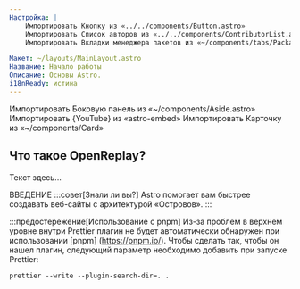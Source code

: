 ```yaml
---
Настройка: |
    Импортировать Кнопку из «../../components/Button.astro»
    Импортировать Список авторов из «../../components/ContributorList.astro»
    Импортировать Вкладки менеджера пакетов из «~/components/tabs/PackageManagerTabs.astro»

Макет: ~/layouts/MainLayout.astro
Название: Начало работы
Описание: Основы Astro.
i18nReady: истина
---
```

Импортировать Боковую панель из «~/components/Aside.astro»
Импортировать {YouTube} из «astro-embed»
Импортировать Карточку из «~/components/Card»

<h2>Что такое OpenReplay?</h2>

<Aside тип="совет" название=" знали ли вы?">
    Текст здесь...
    </Aside>
  
ВВЕДЕНИЕ
:::совет[Знали ли вы?]
 Astro помогает вам быстрее создавать веб-сайты с архитектурой «Островов».
:::

:::предостережение[Использование с pnpm]
Из-за проблем в верхнем уровне внутри Prettier плагин не будет автоматически обнаружен при использовании [pnpm] (https://pnpm.io/). Чтобы сделать так, чтобы он нашел плагин, следующий параметр необходимо добавить при запуске Prettier:


```shell
prettier --write --plugin-search-dir=. .
```


